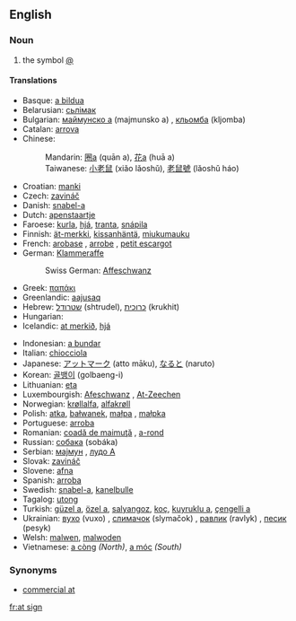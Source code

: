 ==English==

===Noun===
{{en-noun|sg=[[at]] [[sign]]}}

# the symbol [[@]]

====Translations====
{{trans-top|the symbol @}}
*Basque: [[a bildua]]
*Belarusian: [[сьлімак]] {{m}}
*Bulgarian: [[маймунско а]] (majmunsko a) {{n}}, [[кльомба]] (kljomba) {{f}}
*Catalan: [[arrova]] {{f}}
*Chinese:
*:Mandarin: [[圈a]] (quān a), [[花a]] (huā a)
*:Taiwanese: [[小老鼠]] (xiǎo lǎoshǔ), [[老鼠號]] (lǎoshǔ háo)
*Croatian: [[manki]]
*Czech: [[zavináč]] {{m}}
*Danish: [[snabel-a]]
*Dutch: [[apenstaartje]] {{n}}
*Faroese: [[kurla]], [[hjá]], [[tranta]], [[snápila]]
*Finnish: [[ät-merkki]], [[kissanhäntä]], [[miukumauku]]
*French: [[arobase]]  {{f}}, [[arrobe]]  {{f}}, [[petit escargot]] {{m}}
*German: [[Klammeraffe]] {{f}}
*:Swiss German: [[Affeschwanz]] {{m}}
*Greek: [[παπάκι]] {{n}}
*Greenlandic: [[aajusaq]]
*Hebrew: [[שטרודל]] (shtrudel), [[כרוכית]] (krukhit)
*Hungarian: {{t|hu|kukac}}
*Icelandic: [[at merkið]], [[hjá]]
{{trans-mid}}
*Indonesian: [[a bundar]]
*Italian: [[chiocciola]]
*Japanese: [[アットマーク]] (atto māku), [[なると]] (naruto)
*Korean: [[골뱅이]] (golbaeng-i)
*Lithuanian: [[eta]]
*Luxembourgish: [[Afeschwanz]] {{m}}, [[At-Zeechen]]
*Norwegian: [[krøllalfa]], [[alfakrøll]]
*Polish: [[atka]], [[bałwanek]], [[małpa]] {{f}}, [[małpka]] {{f}}
*Portuguese: [[arroba]] {{f}}
*Romanian: [[coadă de maimuţă]] {{f}}, [[a-rond]]
*Russian: [[собака]] (sobáka) {{f}}
*Serbian: [[мајмун]] {{m}}, [[лудо А]]
*Slovak: [[zavináč]] {{m}}
*Slovene: [[afna]] {{f}}
*Spanish: [[arroba]] {{f}}
*Swedish: [[snabel-a]], [[kanelbulle]]
*Tagalog: [[utong]]
*Turkish: [[güzel a]], [[özel a]], [[salyangoz]], [[koç]], [[kuyruklu a]], [[çengelli a]]
*Ukrainian: [[вухо]] (vuxo) {{n}}, [[слимачок]] (slymačok) {{m}}, [[равлик]] (ravlyk) {{m}}, [[песик]] (pesyk) {{m}}
*Welsh: [[malwen]], [[malwoden]]
*Vietnamese: [[a còng]] ''(North)'', [[a móc]] ''(South)''
{{trans-bottom}}

===Synonyms===
* [[commercial at]]

[[fr:at sign]]